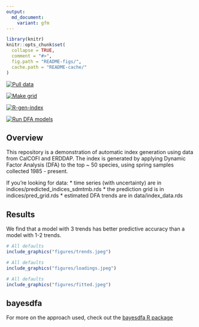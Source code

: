 ```yaml
---
output:
  md_document:
    variant: gfm
---
```


<!-- README.md is generated from README.Rmd. Please edit that file -->

```r
library(knitr)
knitr::opts_chunk$set(
  collapse = TRUE,
  comment = "#>",
  fig.path = "README-figs/",
  cache.path = "README-cache/"
)
```

  <!-- badges: start -->

  [![Pull data](https://github.com/ecosystem-state/calcofi-auto/workflows/R-pull-data/badge.svg)](https://github.com/ecosystem-state/calcofi-auto/actions)
  
  [![Make grid](https://github.com/ecosystem-state/calcofi-auto/workflows/R-gen-grid/badge.svg)](https://github.com/ecosystem-state/calcofi-auto/actions)  
  
[![R-gen-index](https://github.com/ecosystem-state/calcofi-auto/actions/workflows/R-gen-indices.yaml/badge.svg)](https://github.com/ecosystem-state/calcofi-auto/actions/workflows/R-gen-indices.yaml)
  
  [![Run DFA models](https://github.com/ecosystem-state/calcofi-auto/workflows/R-run-dfa/badge.svg)](https://github.com/ecosystem-state/calcofi-auto/actions)
  <!-- badges: end -->
  
## Overview 
This repository is a demonstration of automatic index generation using data from CalCOFI and ERDDAP. The index is generated by applying Dynamic Factor Analysis (DFA) to the top ~ 50 species, using spring samples collected 1985 - present.

If you're looking for data:
* time series (with uncertainty) are in indices/predicted_indices_sdmtmb.rds
* the prediction grid is in indices/pred_grid.rds
* estimated DFA trends are in data/index_data.rds

## Results

We find that a model with 3 trends has better predictive accuracy than a model with 1-2 trends. 

```r
# All defaults
include_graphics("figures/trends.jpeg")
```

```r
# All defaults
include_graphics("figures/loadings.jpeg")
```

```r
# All defaults
include_graphics("figures/fitted.jpeg")
```

## bayesdfa

For more on the approach used, check out the [bayesdfa R package](https://fate-ewi.github.io/bayesdfa/)
